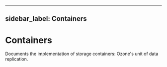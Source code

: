 
---
sidebar_label: Containers
---

# Containers


Documents the implementation of storage containers: Ozone's unit of data replication.

<DocCardList/>
